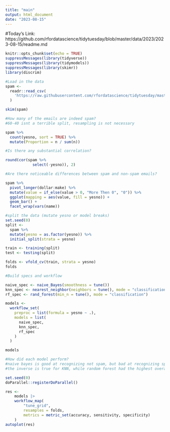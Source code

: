 ```yaml
---
title: "main"
output: html_document
date: "2023-08-15"
---
```


#Today's Link: https://github.com/rfordatascience/tidytuesday/blob/master/data/2023/2023-08-15/readme.md

```r
knitr::opts_chunk$set(echo = TRUE)
suppressMessages(library(tidyverse))
suppressMessages(library(tidymodels))
suppressMessages(library(skimr))
library(discrim)

```

```r
#Load in the data
spam <-
  readr::read_csv(
    'https://raw.githubusercontent.com/rfordatascience/tidytuesday/master/data/2023/2023-08-15/spam.csv'
  )

skim(spam)
```
```r
#How many of the emails are indeed spam?
#60-40 isnt a terrible split, resampling is not necessary

spam %>%
  count(yesno, sort = TRUE) %>%
  mutate(Proportion = n / sum(n))

#Is there any substantial correlation?

round(cor(spam %>%
            select(-yesno)), 2)
```

```r
#Are there noticeable differences between spam and non-spam emails?

spam %>%
  pivot_longer(dollar:make) %>%
  mutate(value = if_else(value > 0, "More Then 0", "0")) %>%
  ggplot(mapping = aes(value, fill = yesno)) +
  geom_bar() +
  facet_wrap(vars(name))

```

```r
#split the data (mutate yesno or model breaks)
set.seed(0)
split <-
  spam %>% 
  mutate(yesno = as.factor(yesno)) %>%
  initial_split(strata = yesno)

train <- training(split)
test <- testing(split)

folds <- vfold_cv(train, strata = yesno)
folds
```

```r
#Build specs and workflow

naive_spec <- naive_Bayes(smoothness = tune())
knn_spec <- nearest_neighbor(neighbors = tune(), mode = "classification") 
rf_spec <- rand_forest(min_n = tune(), mode = "classification") 

models <-
  workflow_set(
    preproc = list(formula = yesno ~ .),
    models = list(
      naive_spec, 
      knn_spec, 
      rf_spec
    )
  )

models
```
```r
#How did each model perform?
#naive bayes is good at recognizing not spam, but bad at recognizing spam.
#the inverse is true for KNN, while random forest had the highest overall accuracy.

set.seed(0)
doParallel::registerDoParallel()

res <-
    models |> 
    workflow_map(
        "tune_grid",
        resamples = folds,
        metrics = metric_set(accuracy, sensitivity, specificity)
    )
autoplot(res)
```

